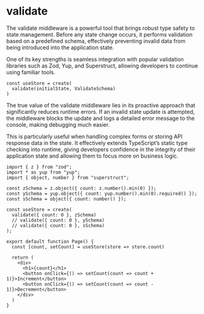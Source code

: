 # validate

The validate middleware is a powerful tool that brings robust type safety to state management. Before any state change occurs, it performs validation based on a predefined schema, effectively preventing invalid data from being introduced into the application state.

One of its key strengths is seamless integration with popular validation libraries such as Zod, Yup, and Superstruct, allowing developers to continue using familiar tools.

```tsx copy showLineNumbers
const useStore = create(
  validate(initialState, ValidateSchema)
)
```

The true value of the validate middleware lies in its proactive approach that significantly reduces runtime errors. If an invalid state update is attempted, the middleware blocks the update and logs a detailed error message to the console, making debugging much easier.

This is particularly useful when handling complex forms or storing API response data in the state. It effectively extends TypeScript’s static type checking into runtime, giving developers confidence in the integrity of their application state and allowing them to focus more on business logic.

```tsx copy showLineNumbers
import { z } from "zod";
import * as yup from "yup";
import { object, number } from "superstruct";

const zSchema = z.object({ count: z.number().min(0) });
const ySchema = yup.object({ count: yup.number().min(0).required() });
const sSchema = object({ count: number() });

const useStore = create(
  validate({ count: 0 }, zSchema)
  // validate({ count: 0 }, ySchema)
  // validate({ count: 0 }, sSchema)
);
 
export default function Page() {
  const [count, setCount] = useStore(store => store.count)
 
  return (
    <div>
      <h1>{count}</h1>
      <button onClick={() => setCount(count => count + 1)}>Increment</button>
      <button onClick={() => setCount(count => count - 1)}>Decrement</button>
    </div>
  )
}
```